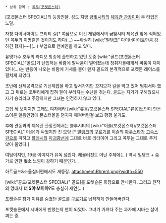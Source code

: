  * 상위 항목 : [[꼭두(포켓몬스터)]]

[포켓몬스터 SPECIAL]의 등장인물. 성도 지방 [[금빛시티]]의 [[체육관 관장]]이며 주 타입은 노말.

자칭 다이너마이트 프리티 걸[* 여담으로 이건 게임에서의 금빛시티 체육관 앞에 적혀있던 꼭두의 이명같은 것이기도 하다(...) ~~확실히 [wiki:"밀탱크" 다이너마이트만큼 강하긴 했지]~~](...) 부업으로 연예인을 하고 있다.

유명가수 호두의 라디오 방송에 출연하고 있던 도중 [wiki:"골드(포켓몬스터 SPECIAL)"골드]가 난입하는 바람에 말싸움이 벌어졌는데 청취자들에게서 싸움이 재미있다(...)는 반응이 나오는 바람에 기세를 몰아 왠지 골드와 본격적으로 포켓몬 레이스를 펼치게 되었다.

초반에 선제공격으로 기선제압을 하고 앞서가지만 꼬지모가 길을 막고 있어 멈춰서야 했고 그 뒤로는 코뿌리에게 잡혀 팔이 부러지는 수난을 겪는다. 골드는 자기가 구해줬으니 자기 승리라고 주장하지만 그녀는 인정하지 않고 있다.

고집 세 보이지만 그래도 여자애라 [wiki:"류옹/포켓몬스터 SPECIAL"류옹]노인이 만든 스이쿤 얼음인형에 몬스터볼을 던지자 깨져버린걸 보고 펑펑 울기도.

후에 관동과의 체육관 관장전에서는 블루시티의 [wiki:"이슬(포켓몬스터)/포켓몬스터 SPECIAL" 이슬]과 싸웠지만 진 모양 [* [[밀탱크]]의 [[구르기]]를 이슬의 [[아쿠스타]]가 [[고속스핀]]으로 피하고 [[플래시]]와 [[파괴광선]]에 그대로 바로 리타이어 그리고 꼭두는 그대로 주저 앉아 울었다.] 

여담이지만, 19금 이미지가 유독 넘친다. 레귤러진도 아닌 주제에(…) 역시 밀탱크 + 슴가로 인한 '''젖소''' 느낌이 강하기 때문인가...

하트골드&소울실버편에서도 재등장. 
attachment:Rhren1.png?width=550

[wiki:"골드(포켓몬스터 SPECIAL)" 골드]를 포켓슬론 회장으로 안내한다. 그리고 원작의 명대사 '''너 S야 M이야?'''도 충실히 재연(...) 

포켓슬론 참가 이유를 숨겼던 골드를 [[구르기]]로 납작하게 만들어버린다.

포켓슬론에서 시바에게 반했는지 팬이 되었다. 그녀가 가져다 주는 과자에 시바는 살이 찌는 중.
